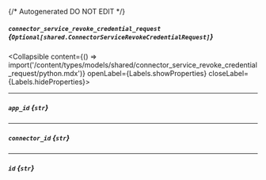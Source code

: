 {/* Autogenerated DO NOT EDIT  */}

##### `connector_service_revoke_credential_request` *{`Optional[shared.ConnectorServiceRevokeCredentialRequest]`}*
<Collapsible content={() => import('/content/types/models/shared/connector_service_revoke_credential_request/python.mdx')} openLabel={Labels.showProperties} closeLabel={Labels.hideProperties}>
</Collapsible>

---
##### `app_id` *{`str`}*

---
##### `connector_id` *{`str`}*

---
##### `id` *{`str`}*


